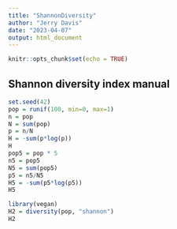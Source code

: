 ```yaml
---
title: "ShannonDiversity"
author: "Jerry Davis"
date: "2023-04-07"
output: html_document
---
```


```r
knitr::opts_chunk$set(echo = TRUE)
```

## Shannon diversity index manual



```r
set.seed(42)
pop = runif(100, min=0, max=1)
n = pop
N = sum(pop)
p = n/N
H = -sum(p*log(p))
H
pop5 = pop * 5
n5 = pop5
N5 = sum(pop5)
p5 = n5/N5
H5 = -sum(p5*log(p5))
H5
```
```r
library(vegan)
H2 = diversity(pop, "shannon")
H2
```

